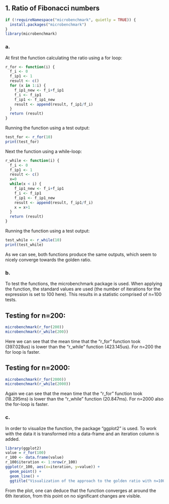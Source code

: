 ## 1. Ratio of Fibonacci numbers 

```{r warning=FALSE}

if (!requireNamespace("microbenchmark", quietly = TRUE)) {
  install.packages("microbenchmark")
}
library(microbenchmark)

```


### a.
At first the function calculating the ratio using a for loop:
```{r, echo=TRUE}
r_for <- function(i) {
  f_i <- 0
  f_ip1 <- 1
  result <- c()
  for (x in 1:i) {
    f_ip1_new <- f_i+f_ip1
    f_i <- f_ip1
    f_ip1 <- f_ip1_new
    result <- append(result, f_ip1/f_i)
  }
  return (result)
}
```
Running the function using a test output:
```{r, echo=TRUE}
test_for <- r_for(10)
print(test_for)
```
Next the function using a while-loop:
```{r, echo=TRUE}
r_while <- function(i) {
  f_i <- 0
  f_ip1 <- 1
  result <- c()
  x=0
  while(x < i) {
    f_ip1_new <- f_i+f_ip1
    f_i <- f_ip1
    f_ip1 <- f_ip1_new
    result <- append(result, f_ip1/f_i)
    x = x+1
  }
  return (result)
}
```
Running the function using a test output:
```{r, echo=TRUE}
test_while <- r_while(10)
print(test_while)
```
As we can see, both functions produce the same outputs, which seem to nicely converge towards the golden ratio.

### b.
To test the functions, the microbenchmark package is used. When applying the function, the standard values are used (the number of iterations for the expression is set to 100 here).
This results in a statistic comprised of n=100 tests.

## Testing for n=200: 
```{r, echo=TRUE}
microbenchmark(r_for(200))
microbenchmark(r_while(200))
```
Here we can see that the mean time that the "r_for" function took (397.028us) is lower than the "r_while" function (423.145us). For n=200 the for loop is faster.

## Testing for n=2000:
```{r, echo=TRUE}
microbenchmark(r_for(2000))
microbenchmark(r_while(2000))
```
Again we can see that the mean time that the "r_for" function took (18.295ms) is lower than the "r_while" function (20.847ms). For n=2000 also the for-loop is faster.

### c.
In order to visualize the function, the package "ggplot2" is used. To work with the data it is transformed into a data-frame and an iteration column is added.
```{r, echo=TRUE}
library(ggplot2)
value = r_for(100)
r_100 <- data.frame(value)
r_100$iteration <- 1:nrow(r_100)
ggplot(r_100, aes(x=iteration, y=value)) + 
  geom_point() + 
  geom_line() + 
  ggtitle("Visualization of the approach to the golden ratio with n=100 iterations")
```
From the plot, one can deduce that the function converges at around the 6th iteration, from this point on no significant changes are visible.